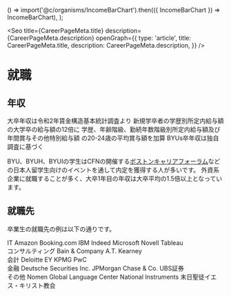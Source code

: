 
  () => import('@c/organisms/IncomeBarChart').then(({ IncomeBarChart }) => IncomeBarChart),
);

<Seo
  title={CareerPageMeta.title}
  description={CareerPageMeta.description}
  openGraph={{
    type: 'article',
    title: CareerPageMeta.title,
    description: CareerPageMeta.description,
  }}
/>


# 就職


## 年収

<div className='md:float-left w-full md:w-2/3 lg:w-1/2'>
  <IncomeBarChart className='w-full h-72 md:h-80 lg:h-96' />
  <MDX.ul className='mt-4 text-xs'>
    <Footnote>
      大卒年収は令和2年賃金構造基本統計調査より
      <MDX.a href='https://www.e-stat.go.jp/stat-search/files?page=1&layout=datalist&toukei=00450091&tstat=000001011429&cycle=0&tclass1=000001152186&tclass2=000001152187&tclass3=000001152195&stat_infid=000032069485&tclass4val=0'>
        新規学卒者の学歴別所定内給与額
      </MDX.a>
      の大学卒の給与額の12倍に
      <MDX.a href='https://www.e-stat.go.jp/stat-search/files?page=1&layout=datalist&toukei=00450091&tstat=000001011429&cycle=0&tclass1=000001152186&tclass2=000001152187&tclass3=000001152188&stat_infid=000032069351&cycle_facet=cycle&tclass4val=0'>
        学歴、年齢階級、勤続年数階級別所定内給与額及び年間賞与その他特別給与額
      </MDX.a>
      の20-24歳の平均賞与額を加算
    </Footnote>
    <Footnote>BYUs卒年収は独自調査に基づく</Footnote>
  </MDX.ul>
</div>

BYU、BYUH、BYUIの学生はCFNの開催する[ボストンキャリアフォーラム](https://careerforum.net/ja/)などの日本人留学生向けのイベントを通して内定を獲得する人が多いです。
外資系企業に就職することが多く、大卒1年目の年収は大卒平均の1.5倍以上となっています。


## 就職先

卒業生の就職先の例は以下の通りです。

<UlCol>
  <section>
    <MDX.h3 className='inline-block md:-mx-6 lg:-mx-12'>IT</MDX.h3>
    <MDX.ul>
      <MDX.li>Amazon</MDX.li>
      <MDX.li>Booking.com</MDX.li>
      <MDX.li>IBM</MDX.li>
      <MDX.li>Indeed</MDX.li>
      <MDX.li>Microsoft</MDX.li>
      <MDX.li>Novell</MDX.li>
      <MDX.li>Tableau</MDX.li>
    </MDX.ul>
  </section>

  <section>
    <MDX.h3 className='inline-block md:-mx-6 lg:-mx-12'>コンサルティング</MDX.h3>
    <MDX.ul>
      <MDX.li>Bain &amp; Company</MDX.li>
      <MDX.li>A.T. Kearney</MDX.li>
    </MDX.ul>
  </section>

  <section>
    <MDX.h3 className='inline-block md:-mx-6 lg:-mx-12'>会計</MDX.h3>
    <MDX.ul>
      <MDX.li>Deloitte</MDX.li>
      <MDX.li>EY</MDX.li>
      <MDX.li>KPMG</MDX.li>
      <MDX.li>PwC</MDX.li>
    </MDX.ul>
  </section>

  <section>
    <MDX.h3 className='inline-block md:-mx-6 lg:-mx-12'>金融</MDX.h3>
    <MDX.ul>
      <MDX.li>Deutsche Securities Inc.</MDX.li>
      <MDX.li>JPMorgan Chase &amp; Co.</MDX.li>
      <MDX.li>UBS証券</MDX.li>
    </MDX.ul>
  </section>

  <section>
    <MDX.h3 className='inline-block md:-mx-6 lg:-mx-12'>その他</MDX.h3>
    <MDX.ul>
      <MDX.li>Nomen Global Language Center</MDX.li>
      <MDX.li>National Instruments</MDX.li>
      <MDX.li>末日聖徒イエス・キリスト教会</MDX.li>
    </MDX.ul>
  </section>
</UlCol>
